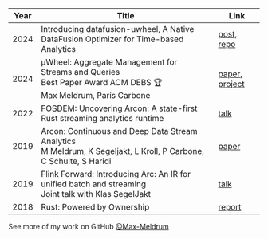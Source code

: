 

| Year | Title | Link |
|------|-------|------|
| 2024 | Introducing datafusion-uwheel, A Native DataFusion Optimizer for Time-based Analytics | [post](https://uwheel.rs/post/datafusion_uwheel/), [repo](https://github.com/uwheel/datafusion-uwheel) |
| 2024 | μWheel: Aggregate Management for Streams and Queries <br /> Best Paper Award ACM DEBS 🏆<br /> Max Meldrum, Paris Carbone | [paper](https://dl.acm.org/doi/10.1145/3629104.3666031), [project](https://uwheel.rs) |
| 2022 | FOSDEM:  Uncovering Arcon: A state-first Rust streaming analytics runtime | [talk](https://archive.fosdem.org/2022/schedule/event/arcon_rust_streaming/) |
| 2019 | Arcon: Continuous and Deep Data Stream Analytics<br /> M Meldrum, K Segeljakt, L Kroll, P Carbone, C Schulte, S Haridi | [paper](https://dl.acm.org/doi/10.1145/3350489.3350492) |
| 2019 | Flink Forward: Introducing Arc: An IR for unified batch and streaming<br /> Joint talk with Klas SegelJakt | [talk](https://www.youtube.com/watch?v=RN9WQfz8ljA) |
| 2018 | Rust: Powered by Ownership | [report](https://maxmeldrum.com/assets/files/rust_report.pdf) |


See more of my work on GitHub [@Max-Meldrum](https://github.com/Max-Meldrum)

